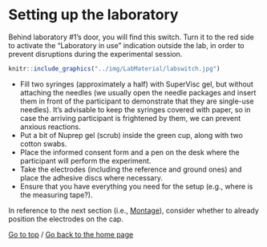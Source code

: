 # Setting up the laboratory

Behind laboratory #1's door, you will find this switch. Turn it to the red side to activate the "Laboratory in use" indication outside the lab, in order to prevent disruptions during the experimental session.


```r

knitr::include_graphics("../img/LabMaterial/labswitch.jpg")

```

- Fill two syringes (approximately a half) with SuperVisc gel, but without attaching the needles (we usually open the needle packages and insert them in front of the participant to demonstrate that they are single-use needles). It's advisable to keep the syringes covered with paper, so in case the arriving participant is frightened by them, we can prevent anxious reactions.
- Put a bit of Nuprep gel (scrub) inside the green cup, along with two cotton swabs.
- Place the informed consent form and a pen on the desk where the participant will perform the experiment.
- Take the electrodes (including the reference and ground ones) and place the adhesive discs where necessary.
- Ensure that you have everything you need for the setup (e.g., where is the measuring tape?).


In reference to the next section (i.e., [Montage](eng_montage.qmd)), consider whether to already position the electrodes on the cap.

[Go to top](#top) /
[Go back to the home page](english_index.html)
